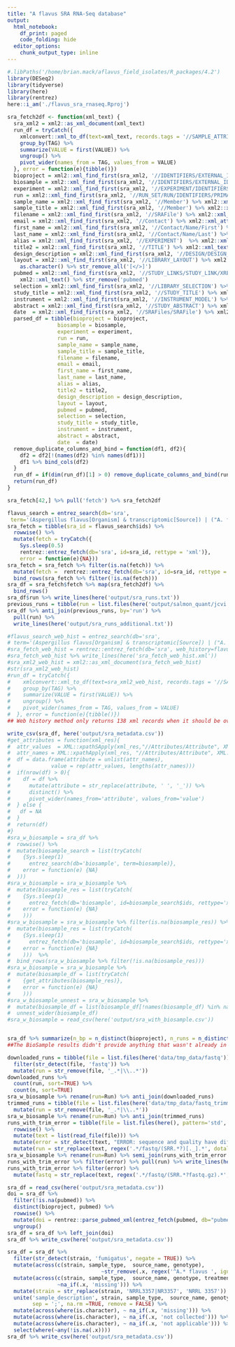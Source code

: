 ```yaml
---
title: "A flavus SRA RNA-Seq database"
output:
  html_notebook:
    df_print: paged
    code_folding: hide
  editor_options: 
    chunk_output_type: inline
---
```


```r
#.libPaths('/home/brian.mack/aflavus_field_isolates/R_packages/4.2')
library(DESeq2)
library(tidyverse)
library(here)
library(rentrez)
here::i_am('./flavus_sra_rnaseq.Rproj')
```
```r
sra_fetch2df <- function(xml_text) {
  sra_xml2 = xml2::as_xml_document(xml_text)
  run_df = tryCatch({
    xmlconvert::xml_to_df(text=xml_text, records.tags = '//SAMPLE_ATTRIBUTES/SAMPLE_ATTRIBUTE') %>%
    group_by(TAG) %>%
    summarize(VALUE = first(VALUE)) %>%
    ungroup() %>%
    pivot_wider(names_from = TAG, values_from = VALUE)
  }, error = function(e){tibble()})
  bioproject = xml2::xml_find_first(sra_xml2, '//IDENTIFIERS/EXTERNAL_ID[@namespace="BioProject"]') %>% xml2::xml_text()
  biosample = xml2::xml_find_first(sra_xml2, '//IDENTIFIERS/EXTERNAL_ID[@namespace="BioSample"]') %>% xml2::xml_text()
  experiment = xml2::xml_find_first(sra_xml2, '//EXPERIMENT/IDENTIFIERS') %>% xml2::xml_text()
  run = xml2::xml_find_first(sra_xml2, '//RUN_SET/RUN/IDENTIFIERS/PRIMARY_ID') %>% xml2::xml_text()
  sample_name = xml2::xml_find_first(sra_xml2, '//Member') %>% xml2::xml_attr('sample_name')
  sample_title = xml2::xml_find_first(sra_xml2, '//Member') %>% xml2::xml_attr('sample_title')
  filename = xml2::xml_find_first(sra_xml2, '//SRAFile') %>% xml2::xml_attr('filename')
  email = xml2::xml_find_first(sra_xml2, '//Contact') %>% xml2::xml_attr('email')
  first_name = xml2::xml_find_first(sra_xml2, '//Contact/Name/First') %>% xml2::xml_text()
  last_name = xml2::xml_find_first(sra_xml2, '//Contact/Name/Last') %>% xml2::xml_text()
  alias = xml2::xml_find_first(sra_xml2, '//EXPERIMENT')  %>% xml2::xml_attr('alias')
  title2 = xml2::xml_find_first(sra_xml2, '//TITLE') %>% xml2::xml_text()
  design_description = xml2::xml_find_first(sra_xml2, '//DESIGN/DESIGN_DESCRIPTION') %>% xml2::xml_text()
  layout = xml2::xml_find_first(sra_xml2, '//LIBRARY_LAYOUT') %>% xml2::xml_child() %>% 
    as.character() %>% str_remove_all('[</>]')
  pubmed = xml2::xml_find_first(sra_xml2, '//STUDY_LINKS/STUDY_LINK/XREF_LINK') %>% 
    xml2::xml_text() %>% str_remove('pubmed')
  selection = xml2::xml_find_first(sra_xml2, '//LIBRARY_SELECTION') %>% xml2::xml_text()
  study_title = xml2::xml_find_first(sra_xml2, '//STUDY_TITLE') %>% xml2::xml_text()
  instrument = xml2::xml_find_first(sra_xml2, '//INSTRUMENT_MODEL') %>% xml2::xml_text()
  abstract = xml2::xml_find_first(sra_xml2, '//STUDY_ABSTRACT') %>% xml2::xml_text()
  date  = xml2::xml_find_first(sra_xml2, '//SRAFiles/SRAFile') %>% xml2::xml_attr('date')
  parsed_df = tibble(bioproject = bioproject,
                biosample = biosample,
                experiment = experiment,
                run = run,
                sample_name = sample_name,
                sample_title = sample_title,
                filename = filename,
                email = email,
                first_name = first_name,
                last_name = last_name,
                alias = alias,
                title2 = title2,
                design_description = design_description,
                layout = layout,
                pubmed = pubmed,
                selection = selection,
                study_title = study_title,
                instrument = instrument,
                abstract = abstract,
                date  = date)
  remove_duplicate_columns_and_bind = function(df1, df2){
    df2 = df2[!(names(df2) %in% names(df1))]
    df1 %>% bind_cols(df2)
  }
  run_df = if(dim(run_df)[1] > 0) remove_duplicate_columns_and_bind(run_df, parsed_df) else parsed_df
  return(run_df)
}
```

```r
sra_fetch[42,] %>% pull('fetch') %>% sra_fetch2df
```

```r
flavus_search = entrez_search(db='sra', 
 term='(Aspergillus flavus[Organism] & transcriptomic[Source]) | ("A. flavus" & transcriptomic[Source]) | ("Aspergillus flavus" & transcriptomic[Source])', retmax=10000)
sra_fetch = tibble(sra_id = flavus_search$ids) %>%
  rowwise() %>%
  mutate(fetch = tryCatch({
    Sys.sleep(0.5) 
    rentrez::entrez_fetch(db='sra', id=sra_id, rettype = 'xml')},
    error = function(e){NA}))
sra_fetch = sra_fetch %>% filter(is.na(fetch)) %>% 
  mutate(fetch =  rentrez::entrez_fetch(db='sra', id=sra_id, rettype = 'xml')) %>%
  bind_rows(sra_fetch %>% filter(!is.na(fetch)))
sra_df = sra_fetch$fetch %>% map(sra_fetch2df) %>% 
  bind_rows()
sra_df$run %>% write_lines(here('output/sra_runs.txt'))
previous_runs = tibble(run = list.files(here('output/salmon_quant/jcvi')))
sra_df %>% anti_join(previous_runs, by='run') %>% 
  pull(run) %>%
  write_lines(here('output/sra_runs_additional.txt'))
```
```r
#flavus_search_web_hist = entrez_search(db='sra', 
# term='(Aspergillus flavus[Organism] & transcriptomic[Source]) | ("A. flavus" & transcriptomic[Source]) | ("Aspergillus #flavus" & transcriptomic[Source])', use_history = TRUE)
#sra_fetch_web_hist = rentrez::entrez_fetch(db='sra', web_history=flavus_search_web_hist$web_history, rettype = 'xml', #retmax=10000)
#sra_fetch_web_hist %>% write_lines(here('sra_fetch_web_hist.xml'))
#sra_xml2_web_hist = xml2::as_xml_document(sra_fetch_web_hist)
#str(sra_xml2_web_hist)
#run_df = tryCatch({
#    xmlconvert::xml_to_df(text=sra_xml2_web_hist, records.tags = '//SAMPLE_ATTRIBUTES/SAMPLE_ATTRIBUTE') %>%
#    group_by(TAG) %>%
#    summarize(VALUE = first(VALUE)) %>%
#    ungroup() %>%
#    pivot_wider(names_from = TAG, values_from = VALUE)
#  }, error = function(e){tibble()})
## Web history method only returns 138 xml records when it should be over 900
```


```r
write_csv(sra_df, here('output/sra_metadata.csv'))
#get_attributes = function(xml_res){
#  attr_values  = XML::xpathSApply(xml_res,"//Attributes/Attribute", XML::xmlValue)
#  attr_names = XML::xpathApply(xml_res, "//Attributes/Attribute", XML::xmlAttrs)
#  df = data.frame(attribute = unlist(attr_names), 
#             value = rep(attr_values, lengths(attr_names))) 
#  if(nrow(df) > 0){
#    df = df %>% 
#      mutate(attribute = str_replace(attribute, ' ', '_')) %>%
#      distinct() %>% 
#      pivot_wider(names_from='attribute', values_from='value')
#  } else {
#   df = NA
#  }
#  return(df)
#}
#sra_w_biosample = sra_df %>%
#  rowwise() %>%
#  mutate(biosample_search = list(tryCatch(
#    {Sys.sleep(1)
#      entrez_search(db='biosample', term=biosample)},
#    error = function(e) {NA}
#  )))
#sra_w_biosample = sra_w_biosample %>%
#  mutate(biosample_res = list(tryCatch(
#    {Sys.sleep(1)
#      entrez_fetch(db='biosample', id=biosample_search$ids, rettype='xml', parsed = TRUE)},
#    error = function(e) {NA}
#    ))) 
#sra_w_biosample = sra_w_biosample %>% filter(is.na(biosample_res)) %>%
#  mutate(biosample_res = list(tryCatch(
#    {Sys.sleep(1)
#      entrez_fetch(db='biosample', id=biosample_search$ids, rettype='xml', parsed = TRUE)},
#    error = function(e) {NA}
#    )))  %>%
#  bind_rows(sra_w_biosample %>% filter(!is.na(biosample_res)))
#sra_w_biosample = sra_w_biosample %>%
#  mutate(biosample_df = list(tryCatch(
#    {get_attributes(biosample_res)},
#    error = function(e) {NA}
#    ))) 
#sra_w_biosample_unnest = sra_w_biosample %>% 
#  mutate(biosample_df = list(biosample_df[!names(biosample_df) %in% names(.)]))  %>% 
#  unnest_wider(biosample_df)
#sra_w_biosample = read_csv(here('output/sra_with_biosample.csv'))


sra_df %>% summarize(n_bp = n_distinct(bioproject), n_runs = n_distinct(run))
##The BioSample results didn't provide anything that wasn't already in the SRA results so going to skip that
```

```r
downloaded_runs = tibble(file = list.files(here('data/tmp_data/fastq'))) %>% 
  filter(str_detect(file, 'fastq')) %>%
  mutate(run = str_remove(file, '_.*|\\..*')) 
downloaded_runs %>%
  count(run, sort=TRUE) %>% 
  count(n, sort=TRUE)
sra_w_biosample %>% rename(run=Run) %>% anti_join(downloaded_runs)
trimmed_runs = tibble(file = list.files(here('data/tmp_data/fastq_trimmed'))) %>%
  mutate(run = str_remove(file, '_.*|\\..*'))
sra_w_biosample %>% rename(run=Run) %>% anti_join(trimmed_runs)
runs_with_trim_error = tibble(file = list.files(here(), pattern='std', full.names = TRUE)) %>%
  rowwise() %>%
  mutate(text = list(read_file(file))) %>%
  mutate(error = str_detect(text, "ERROR: sequence and quality have different length")) %>%
  mutate(run = str_replace(text, regex('.*/fastq/(SRR.*?)[._].*', dotall=TRUE), '\\1')) 
sra_w_biosample %>% rename(run=Run) %>% semi_join(runs_with_trim_error %>% filter(error))
runs_with_trim_error %>% filter(error) %>% pull(run) %>% write_lines(here('output/runs_with_trim_errors.txt'))
runs_with_trim_error %>% filter(error) %>%
  mutate(fastq = str_replace(text, regex('.*/fastq/(SRR.*?fastq.gz).*', dotall=TRUE), '\\1')) 
```
```r
sra_df = read_csv(here('output/sra_metadata.csv'))
doi = sra_df %>%
  filter(!is.na(pubmed)) %>%
  distinct(bioproject, pubmed) %>%
  rowwise() %>%
  mutate(doi = rentrez::parse_pubmed_xml(entrez_fetch(pubmed, db="pubmed", parsed = TRUE, rettype = "xml"))$doi) %>% 
  ungroup()
sra_df = sra_df %>% left_join(doi)
sra_df %>% write_csv(here('output/sra_metadata.csv'))
```

```r
sra_df = sra_df %>%
  filter(str_detect(strain, 'fumigatus', negate = TRUE)) %>%
  mutate(across(c(strain, sample_type,  source_name, genotype), 
                              ~str_remove(.x, regex('^A.* flavus ', ignore_case = TRUE)))) %>%
  mutate(across(c(strain, sample_type,  source_name, genotype, treatment, isolate), 
                ~na_if(.x, 'missing'))) %>%
  mutate(strain = str_replace(strain, 'NRRL3357|NR3357', 'NRRL 3357')) %>%
  unite('sample_description', strain, sample_type,  source_name, genotype, treatment, isolate,
        sep = ';', na.rm =TRUE, remove = FALSE) %>%
  mutate(across(where(is.character), ~ na_if(.x, 'missing'))) %>%
  mutate(across(where(is.character), ~ na_if(.x, 'not collected'))) %>%
  mutate(across(where(is.character), ~ na_if(.x, 'not applicable'))) %>%
  select(where(~any(!is.na(.x))))
sra_df %>% write_csv(here('output/sra_metadata.csv'))

```


